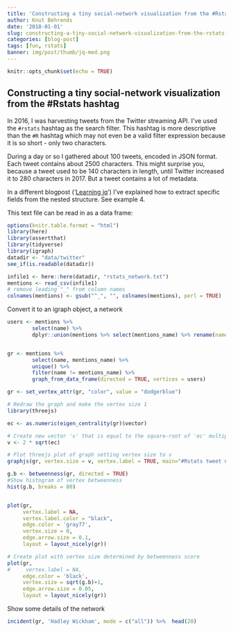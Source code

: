```yaml
---
title: 'Constructing a tiny social-network visualization from the #Rstats hashtag'
author: Knut Behrends
date: '2018-01-01'
slug: constructing-a-tiny-social-network-visualization-from-the-rstats-hashtag
categories: [blog-post]
tags: [fun, rstats]
banner: img/post/thumb/jq-med.png
---
```


```r
knitr::opts_chunk$set(echo = TRUE)
```
## Constructing a tiny social-network visualization from the #Rstats hashtag

In 2016, I was harvesting tweets from the Twitter streaming API. I've used the `#rstats` hashtag as the search filter. This hashtag is more descriptive than the `#R` hashtag which may not even be a valid filter expression because it is so short - only two characters.

During a day or so I gathered about 100 tweets, encoded in JSON format.  
Each tweet contains about 2500 characters. This might surprise you, because a tweet used to be 140 characters in length, until Twitter increased it to 280 characters in 2017. But a tweet contains a lot of metadata.


In a different blogpost ('[Learning jq](/post/learning-jq)')  I've explained how to extract specific fields from the nested structure. See example 4.

This text file can be read in as a data frame:

```r
options(knitr.table.format = "html") 
library(here)
library(assertthat)
library(tidyverse)
library(igraph)
datadir <- "data/twitter"
see_if(is.readable(datadir))

infile1 <- here::here(datadir, "rstats_network.txt")
mentions <- read_csv(infile1)
# remove leading "_" from column names
colnames(mentions) <- gsub("^_", "", colnames(mentions), perl = TRUE)
```

Convert it to an igraph object, a network
```r
users <- mentions %>% 
        select(name) %>% 
        dplyr::union(mentions %>% select(mentions_name) %>% rename(name ="mentions_name"))


gr <- mentions %>% 
        select(name, mentions_name) %>%
        unique() %>% 
        filter(name != mentions_name) %>% 
        graph_from_data_frame(directed = TRUE, vertices = users)

gr <- set_vertex_attr(gr, "color", value = "dodgerblue")

# Redraw the graph and make the vertex size 1
library(threejs)

ec <- as.numeric(eigen_centrality(gr)$vector)

# Create new vector 'v' that is equal to the square-root of 'ec' multiplied by 5
v <- 2 * sqrt(ec)

# Plot threejs plot of graph setting vertex size to v
graphjs(gr, vertex.size = v, vertex.label = TRUE, main="#Rstats tweet network, 2016")

```

```r
g.b <- betweenness(gr, directed = TRUE)
#Show histogram of vertex betweenness
hist(g.b, breaks = 80)


plot(gr,
     vertex.label = NA,
     vertex.label.color = "black", 
     edge.color = 'gray77',
     vertex.size = 0,
     edge.arrow.size = 0.1,
     layout = layout_nicely(gr))

# Create plot with vertex size determined by betweenness score
plot(gr, 
#     vertex.label = NA,
     edge.color = 'black',
     vertex.size = sqrt(g.b)+1,
     edge.arrow.size = 0.05,
     layout = layout_nicely(gr))
```

Show some details of the network

```r
incident(gr, 'Hadley Wickham', mode = c("all")) %>%  head(20)
```


